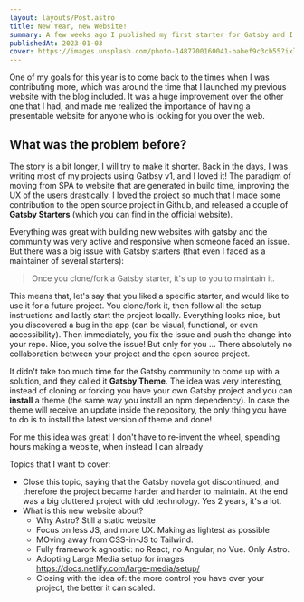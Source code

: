 ```yaml
---
layout: layouts/Post.astro
title: New Year, new Website!
summary: A few weeks ago I published my first starter for Gatsby and I want to share some tips I learn along the whole experience.
publishedAt: 2023-01-03
cover: https://images.unsplash.com/photo-1487700160041-babef9c3cb55?ixlib=rb-4.0.3&ixid=MnwxMjA3fDB8MHxwaG90by1wYWdlfHx8fGVufDB8fHx8&auto=format&fit=crop&w=2652&q=80
---
```


One of my goals for this year is to come back to the times when I was contributing more, which was around the time that I launched my previous website with the blog included. It was a huge improvement over the other one that I had, and made me realized the importance of having a presentable website for anyone who is looking for you over the web.

## What was the problem before?

The story is a bit longer, I will try to make it shorter. Back in the days, I was writing most of my projects using Gatbsy v1, and I loved it! The paradigm of moving from SPA to website that are generated in build time, improving the UX of the users drastically. I loved the project so much that I made some contribution to the open source project in Github, and released a couple of **Gatsby Starters** (which you can find in the official website).

Everything was great with building new websites with gatsby and the community was very active and responsive when someone faced an issue. But there was a big issue with Gatsby starters (that even I faced as a maintainer of several starters):

> Once you clone/fork a Gatsby starter, it's up to you to maintain it.

This means that, let's say that you liked a specific starter, and would like to use it for a future project. You clone/fork it, then follow all the setup instructions and lastly start the project locally. Everything looks nice, but you discovered a bug in the app (can be visual, functional, or even accessibility). Then immediately, you fix the issue and push the change into your repo. Nice, you solve the issue! But only for you ... There absolutely no collaboration between your project and the open source project.

It didn't take too much time for the Gatsby community to come up with a solution, and they called it **Gatsby Theme**. The idea was very interesting, instead of cloning or forking you have your own Gatsby project and you can **install** a theme (the same way you install an npm dependency). In case the theme will receive an update inside the repository, the only thing you have to do is to install the latest version of theme and done!

For me this idea was great! I don't have to re-invent the wheel, spending hours making a website, when instead I can already

Topics that I want to cover:

- Close this topic, saying that the Gatsby novela got discontinued, and therefore the project became harder and harder to maintain. At the end was a big cluttered project with old technology. Yes 2 years, it's a lot.
- What is this new website about?
  - Why Astro? Still a static website
  - Focus on less JS, and more UX. Making as lightest as possible
  - MOving away from CSS-in-JS to Tailwind.
  - Fully framework agnostic: no React, no Angular, no Vue. Only Astro.
  - Adopting Large Media setup for images https://docs.netlify.com/large-media/setup/
  - Closing with the idea of: the more control you have over your project, the better it can scaled.
